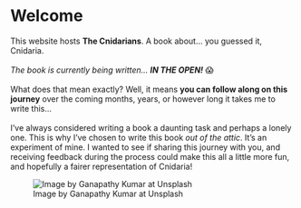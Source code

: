 # Welcome {.unnumbered}

::: {layout-ncol="2"}
 This website hosts **The Cnidarians**. A book about... you guessed it, Cnidaria.
<br>
<br>
*The book is currently being written...* ***IN THE OPEN!*** 😱 
<br>
<br>
What does that mean exactly? Well, it means **you can follow along on this journey** over the coming months, years, or however long it takes me to write this...
<br>
<br>
I've always considered writing a book a daunting task and perhaps a lonely one. This is why I've chosen to write this book *out of the attic*. It's an experiment of mine. I wanted to see if sharing this journey with you, and receiving feedback during the process could make this all a little more fun, and hopefully a fairer representation of Cnidaria!

![Image by Ganapathy Kumar at Unsplash](images/cover.jpg)
:::


<script type="text/javascript" src="https://cdnjs.buymeacoffee.com/1.0.0/button.prod.min.js" data-name="bmc-button" data-slug="LewisAJones" data-color="#40DCA5" data-emoji=""  data-font="Cookie" data-text="Buy me a coffee" data-outline-color="#000000" data-font-color="#ffffff" data-coffee-color="#FFDD00" ></script>